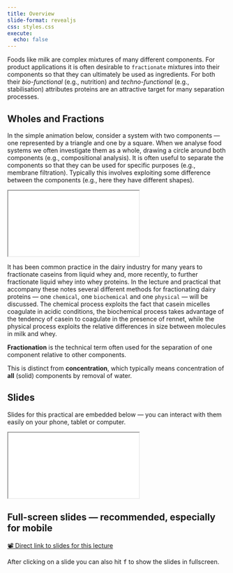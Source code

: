 ```yaml
---
title: Overview 
slide-format: revealjs
css: styles.css
execute:
  echo: false
---
```


Foods like milk are complex mixtures of many different components. For
product applications it is often desirable to `fractionate` mixtures into their
components so that they can ultimately be used as ingredients.
For both their *bio-functional* (e.g., nutrition) and *techno-functional* (e.g.,
stabilisation) attributes proteins are an attractive target for many separation
processes. 

::: {.callout-tip}
## Wholes and Fractions

In the simple animation below, consider a system with two components — one 
represented by a triangle and one by a square.
When we analyse food systems we often investigate them as a whole, drawing 
a circle around both components (e.g., compositional analysis).
It is often useful to separate the components so that they can be 
used for specific purposes (e.g., membrane filtration).
Typically this involves exploiting some difference between the components
(e.g., here they have different shapes).

<iframe class="video-embed" src=./vids/ObjectsSurround.mp4></iframe>
:::

It has been common practice in the dairy industry for many years to fractionate caseins from liquid whey and, more recently, to further
fractionate liquid whey into whey proteins.
In the lecture and practical that accompany these notes several different methods for fractionating dairy proteins — one `chemical`, one
`biochemical` and one `physical` — will be discussed. The chemical process exploits the fact that casein micelles coagulate in acidic conditions, the biochemical
process takes advantage of the tendency of casein to coagulate in the presence
of rennet, while the physical process exploits the relative differences in
size between molecules in milk and whey.

::: {.callout-note}

**Fractionation** is the technical term often used for the separation of one component relative to other components.

This is distinct from **concentration**, which typically means concentration of **all** (solid) components by removal of water.

:::

## Slides

Slides for this practical are embedded below — you can interact with them easily on your phone, tablet or computer.

<div>
```{=html}
<iframe class="slide-deck" src="slides/one/"></iframe>
```
</div>

:::{.callout-tip}
## Full-screen slides — recommended, especially for mobile

[📽️ Direct link to slides for this lecture](slides/one/)

After clicking on a slide you can also hit <kbd>f</kbd> to show the slides in fullscreen.

:::
